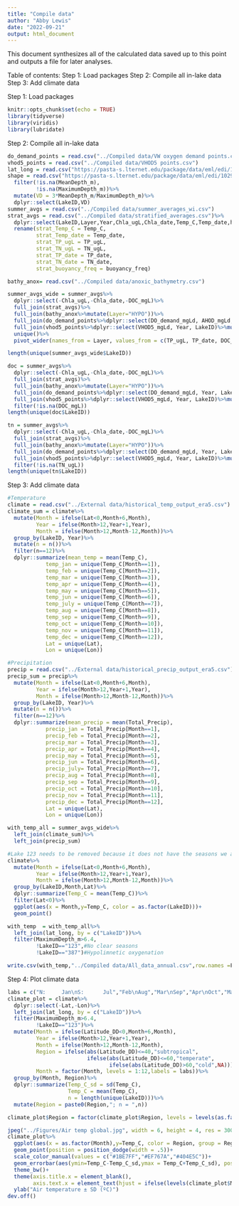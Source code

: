```yaml
---
title: "Compile data"
author: "Abby Lewis"
date: "2022-09-21"
output: html_document
---
```


This document synthesizes all of the calculated data saved up to this point and outputs a file for later analyses. 

Table of contents:
Step 1: Load packages
Step 2: Compile all in-lake data
Step 3: Add climate data


Step 1: Load packages
```r
knitr::opts_chunk$set(echo = TRUE)
library(tidyverse)
library(viridis)
library(lubridate)
```


Step 2: Compile all in-lake data
```r
do_demand_points = read.csv("../Compiled data/VW oxygen demand points.csv")
vhod5_points = read.csv("../Compiled data/VHOD5 points.csv")
lat_long = read.csv("https://pasta-s.lternet.edu/package/data/eml/edi/1029/6/fadd3eaa25b5fdd1fc4efba70e660579")
shape = read.csv("https://pasta-s.lternet.edu/package/data/eml/edi/1029/6/fadd3eaa25b5fdd1fc4efba70e660579")%>%
  filter(!is.na(MeanDepth_m),
         !is.na(MaximumDepth_m))%>%
  mutate(VD = 3*MeanDepth_m/MaximumDepth_m)%>%
  dplyr::select(LakeID,VD)
summer_avgs = read.csv("../Compiled data/summer_averages_wi.csv")
strat_avgs = read.csv("../Compiled data/stratified_averages.csv")%>%
  dplyr::select(LakeID,Layer,Year,Chla_ugL,Chla_date,Temp_C,Temp_date,hypo_depth,DOC_mgL,TP_ugL,TN_ugL,buoyancy_freq, TP_date,TN_date,SA_vol_ratio)%>%
  rename(strat_Temp_C = Temp_C,
         strat_Temp_date = Temp_date,
         strat_TP_ugL = TP_ugL,
         strat_TN_ugL = TN_ugL,
         strat_TP_date = TP_date,
         strat_TN_date = TN_date,
         strat_buoyancy_freq = buoyancy_freq)

bathy_anox= read.csv("../Compiled data/anoxic_bathymetry.csv")

summer_avgs_wide = summer_avgs%>%
  dplyr::select(-Chla_ugL,-Chla_date,-DOC_mgL)%>%
  full_join(strat_avgs)%>%
  full_join(bathy_anox%>%mutate(Layer="HYPO"))%>%
  full_join(do_demand_points%>%dplyr::select(DO_demand_mgLd, AHOD_mgLd,Year, LakeID)%>%mutate(Layer="HYPO"))%>%
  full_join(vhod5_points%>%dplyr::select(VHOD5_mgLd, Year, LakeID)%>%mutate(Layer="HYPO"))%>%
  unique()%>%
  pivot_wider(names_from = Layer, values_from = c(TP_ugL, TP_date, DOC_mgL, DOC_date, DO_mgL, DO_date, Chla_ugL, Chla_date, strat_Temp_C, strat_Temp_date, Temp_C, Temp_date, TN_ugL, TN_date, DO_demand_mgLd, AHOD_mgLd, buoyancy_freq, areal_anoxia, depth_ratio, VHOD5_mgLd, hypo_depth, strat_TP_ugL, strat_TN_ugL, strat_TP_date, strat_TN_date, strat_buoyancy_freq,SA_vol_ratio))

length(unique(summer_avgs_wide$LakeID))

doc = summer_avgs%>%
  dplyr::select(-Chla_ugL,-Chla_date,-DOC_mgL)%>%
  full_join(strat_avgs)%>%
  full_join(bathy_anox%>%mutate(Layer="HYPO"))%>%
  full_join(do_demand_points%>%dplyr::select(DO_demand_mgLd, Year, LakeID)%>%mutate(Layer="HYPO"))%>%
  full_join(vhod5_points%>%dplyr::select(VHOD5_mgLd, Year, LakeID)%>%mutate(Layer="HYPO"))%>%
  filter(!is.na(DOC_mgL))
length(unique(doc$LakeID))

tn = summer_avgs%>%
  dplyr::select(-Chla_ugL,-Chla_date,-DOC_mgL)%>%
  full_join(strat_avgs)%>%
  full_join(bathy_anox%>%mutate(Layer="HYPO"))%>%
  full_join(do_demand_points%>%dplyr::select(DO_demand_mgLd, Year, LakeID)%>%mutate(Layer="HYPO"))%>%
  full_join(vhod5_points%>%dplyr::select(VHOD5_mgLd, Year, LakeID)%>%mutate(Layer="HYPO"))%>%
  filter(!is.na(TN_ugL))
length(unique(tn$LakeID))
```


Step 3: Add climate data
```r
#Temperature
climate = read.csv("../External data/historical_temp_output_era5.csv")
climate_sum = climate%>%
  mutate(Month = ifelse(Lat<0,Month+6,Month),
         Year = ifelse(Month>12,Year+1,Year),
         Month = ifelse(Month>12,Month-12,Month))%>%
  group_by(LakeID, Year)%>%
  mutate(n = n())%>%
  filter(n==12)%>%
  dplyr::summarize(mean_temp = mean(Temp_C),
            temp_jan = unique(Temp_C[Month==1]),
            temp_feb = unique(Temp_C[Month==2]),
            temp_mar = unique(Temp_C[Month==3]),
            temp_apr = unique(Temp_C[Month==4]),
            temp_may = unique(Temp_C[Month==5]),
            temp_jun = unique(Temp_C[Month==6]),
            temp_july = unique(Temp_C[Month==7]),
            temp_aug = unique(Temp_C[Month==8]),
            temp_sep = unique(Temp_C[Month==9]),
            temp_oct = unique(Temp_C[Month==10]),
            temp_nov = unique(Temp_C[Month==11]),
            temp_dec = unique(Temp_C[Month==12]),
            Lat = unique(Lat),
            Lon = unique(Lon))

#Precipitation
precip = read.csv("../External data/historical_precip_output_era5.csv")
precip_sum = precip%>%
  mutate(Month = ifelse(Lat<0,Month+6,Month),
         Year = ifelse(Month>12,Year+1,Year),
         Month = ifelse(Month>12,Month-12,Month))%>%
  group_by(LakeID, Year)%>%
  mutate(n = n())%>%
  filter(n==12)%>%
  dplyr::summarize(mean_precip = mean(Total_Precip),
            precip_jan = Total_Precip[Month==1],
            precip_feb = Total_Precip[Month==2],
            precip_mar = Total_Precip[Month==3],
            precip_apr = Total_Precip[Month==4],
            precip_may = Total_Precip[Month==5],
            precip_jun = Total_Precip[Month==6],
            precip_july= Total_Precip[Month==7],
            precip_aug = Total_Precip[Month==8],
            precip_sep = Total_Precip[Month==9],
            precip_oct = Total_Precip[Month==10],
            precip_nov = Total_Precip[Month==11],
            precip_dec = Total_Precip[Month==12],
            Lat = unique(Lat),
            Lon = unique(Lon))

with_temp_all = summer_avgs_wide%>%
  left_join(climate_sum)%>%
  left_join(precip_sum)

#Lake 123 needs to be removed because it does not have the seasons we are studying in this analysis
climate%>%
  mutate(Month = ifelse(Lat<0,Month+6,Month),
         Year = ifelse(Month>12,Year+1,Year),
         Month = ifelse(Month>12,Month-12,Month))%>%
  group_by(LakeID,Month,Lat)%>%
  dplyr::summarize(Temp_C = mean(Temp_C))%>%
  filter(Lat<0)%>%
  ggplot(aes(x = Month,y=Temp_C, color = as.factor(LakeID)))+
  geom_point()

with_temp  = with_temp_all%>%
  left_join(lat_long, by = c("LakeID"))%>%
  filter(MaximumDepth_m>6.4,
         !LakeID=="123",#No clear seasons
         !LakeID=="387")#Hypolimnetic oxygenation

write.csv(with_temp,"../Compiled data/All_data_annual.csv",row.names =F)
```


Step 4: Plot climate data
```r
labs = c("N:     Jan\nS:      Jul","Feb\nAug","Mar\nSep","Apr\nOct","May\nNov","Jun\nDec","Jul\nJan","Aug\nFeb","Sep\nMar","Oct\nApr","Nov\nMay","Dec\nJun")
climate_plot = climate%>%
  dplyr::select(-Lat,-Lon)%>%
  left_join(lat_long, by = c("LakeID"))%>%
  filter(MaximumDepth_m>6.4,
         !LakeID=="123")%>%
  mutate(Month = ifelse(Latitude_DD<0,Month+6,Month),
         Year = ifelse(Month>12,Year+1,Year),
         Month = ifelse(Month>12,Month-12,Month),
         Region = ifelse(abs(Latitude_DD)<=40,"subtropical",
                         ifelse(abs(Latitude_DD)<=60,"temperate",
                                ifelse(abs(Latitude_DD)>60,"cold",NA))),
         Month = factor(Month, levels = 1:12,labels = labs))%>%
  group_by(Month, Region)%>%
  dplyr::summarize(Temp_C_sd = sd(Temp_C),
                   Temp_C = mean(Temp_C),
                   n = length(unique(LakeID)))%>%
  mutate(Region = paste0(Region,"; n = ",n))

climate_plot$Region = factor(climate_plot$Region, levels = levels(as.factor(climate_plot$Region))[c(1,3,2)])

jpeg("../Figures/Air temp global.jpg", width = 6, height = 4, res = 300, units = "in")
climate_plot%>%
  ggplot(aes(x = as.factor(Month),y=Temp_C, color = Region, group = Region))+
  geom_point(position = position_dodge(width = .5))+
  scale_color_manual(values = c("#1BE7FF","#EF767A","#404E5C"))+
  geom_errorbar(aes(ymin=Temp_C-Temp_C_sd,ymax = Temp_C+Temp_C_sd), position = position_dodge(width=.5))+
  theme_bw()+
  theme(axis.title.x = element_blank(),
        axis.text.x = element_text(hjust = ifelse(levels(climate_plot$Month) == "N:     Jan\nS:      Jul", .8, .5)))+
  ylab("Air temperature ± SD (ºC)")
dev.off()
```

